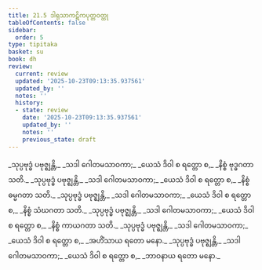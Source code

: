 ```yaml
---
title: 21.5 ဒါရုသာကဋိကပုတ္တဝတ္ထု
tableOfContents: false
sidebar:
  order: 5
type: tipitaka
basket: su
book: dh
review:
  current: review
  updated: '2025-10-23T09:13:35.937561'
  updated_by: ''
  notes: ''
  history:
  - state: review
    date: '2025-10-23T09:13:35.937561'
    updated_by: ''
    notes: ''
    previous_state: draft
---
```



<ReviewStatus review={frontmatter.review} showDetails={true} />

<HypothesisAnnotation frontmatter={frontmatter} />

<DynamicBreadcrumb />

<Division number="296" book="dh" e="ch" v="18" p="55">

<Paragraph number="319" type="verses" book="dh">
_သုပ္ပဗုဒ္ဓံ ပဗုဇ္ဈန္တိ,_  
_သဒါ ဂေါတမသာဝကာ;_  
_ယေသံ ဒိဝါ စ ရတ္တော စ,_  
_နိစ္စံ ဗုဒ္ဓဂတာ သတိ._  

</Paragraph>

</Division>
<Division number="297" book="dh" e="ch" v="18" p="55">

<Paragraph number="320" type="verses" book="dh">
_သုပ္ပဗုဒ္ဓံ ပဗုဇ္ဈန္တိ,_  
_သဒါ ဂေါတမသာဝကာ;_  
_ယေသံ ဒိဝါ စ ရတ္တော စ,_  
_နိစ္စံ ဓမ္မဂတာ သတိ._  

</Paragraph>

</Division>
<Division number="298" book="dh" e="ch" v="18" p="56">

<Paragraph number="321" type="verses" book="dh">
_သုပ္ပဗုဒ္ဓံ ပဗုဇ္ဈန္တိ,_  
_သဒါ ဂေါတမသာဝကာ;_  
_ယေသံ ဒိဝါ စ ရတ္တော စ,_  
_နိစ္စံ သံဃဂတာ သတိ._  

</Paragraph>

</Division>
<Division number="299" book="dh" e="ch" v="18" p="56">

<Paragraph number="322" type="verses" book="dh">
_သုပ္ပဗုဒ္ဓံ ပဗုဇ္ဈန္တိ,_  
_သဒါ ဂေါတမသာဝကာ;_  
_ယေသံ ဒိဝါ စ ရတ္တော စ,_  
_နိစ္စံ ကာယဂတာ သတိ._  

</Paragraph>

</Division>
<Division number="300" book="dh" e="ch" v="18" p="56">

<Paragraph number="323" type="verses" book="dh">
_သုပ္ပဗုဒ္ဓံ ပဗုဇ္ဈန္တိ,_  
_သဒါ ဂေါတမသာဝကာ;_  
_ယေသံ ဒိဝါ စ ရတ္တော စ,_  
_အဟိံသာယ ရတော မနော._  

</Paragraph>

</Division>
<Division number="301" book="dh" e="ch" v="18" p="56">

<Paragraph number="324" type="verses" book="dh">
_သုပ္ပဗုဒ္ဓံ ပဗုဇ္ဈန္တိ,_  
_သဒါ ဂေါတမသာဝကာ;_  
_ယေသံ ဒိဝါ စ ရတ္တော စ,_  
_ဘာဝနာယ ရတော မနော._
</Paragraph>
</Division>